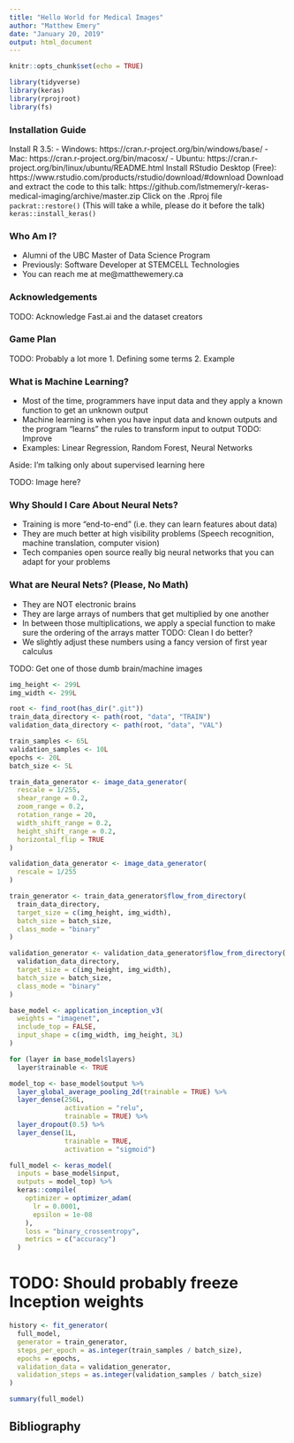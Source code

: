 ```yaml
---
title: "Hello World for Medical Images"
author: "Matthew Emery"
date: "January 20, 2019"
output: html_document
---
```


```r
knitr::opts_chunk$set(echo = TRUE)
```

```r
library(tidyverse)
library(keras)
library(rprojroot)
library(fs)
```

### Installation Guide
Install R 3.5:
 - Windows: https://cran.r-project.org/bin/windows/base/
 - Mac: https://cran.r-project.org/bin/macosx/
 - Ubuntu: https://cran.r-project.org/bin/linux/ubuntu/README.html
Install RStudio Desktop (Free): https://www.rstudio.com/products/rstudio/download/#download
Download and extract the code to this talk: https://github.com/lstmemery/r-keras-medical-imaging/archive/master.zip
Click on the .Rproj file
`packrat::restore()` (This will take a while, please do it before the talk)
`keras::install_keras()`

### Who Am I?

- Alumni of the UBC Master of Data Science Program
- Previously: Software Developer at STEMCELL Technologies
- You can reach me at me@matthewemery.ca

### Acknowledgements
TODO: Acknowledge Fast.ai and the dataset creators

### Game Plan
TODO: Probably a lot more
 1. Defining some terms
 2. Example

### What is Machine Learning?

- Most of the time, programmers have input data and they apply a known function to get an unknown output
- Machine learning is when you have input data and known outputs and the program "learns" the rules to transform input to output TODO: Improve
- Examples: Linear Regression, Random Forest, Neural Networks

Aside: I'm talking only about supervised learning here

TODO: Image here?

### Why Should I Care About Neural Nets?

- Training is more "end-to-end" (i.e. they can learn features about data)
- They are much better at high visibility problems (Speech recognition, machine translation, computer vision)
- Tech companies open source really big neural networks that you can adapt for your problems

### What are Neural Nets? (Please, No Math)

- They are NOT electronic brains
- They are large arrays of numbers that get multiplied by one another
- In between those multiplications, we apply a special function to make sure the ordering of the arrays matter TODO: Clean I do better?
- We slightly adjust these numbers using a fancy version of first year calculus

TODO: Get one of those dumb brain/machine images

```r
img_height <- 299L
img_width <- 299L
```

```r
root <- find_root(has_dir(".git"))
train_data_directory <- path(root, "data", "TRAIN")
validation_data_directory <- path(root, "data", "VAL")
```

```r
train_samples <- 65L
validation_samples <- 10L
epochs <- 20L
batch_size <- 5L
```

```r
train_data_generator <- image_data_generator(
  rescale = 1/255,
  shear_range = 0.2,
  zoom_range = 0.2,
  rotation_range = 20,
  width_shift_range = 0.2,
  height_shift_range = 0.2,
  horizontal_flip = TRUE
)
```

```r
validation_data_generator <- image_data_generator(
  rescale = 1/255
)
```

```r
train_generator <- train_data_generator$flow_from_directory(
  train_data_directory,
  target_size = c(img_height, img_width),
  batch_size = batch_size,
  class_mode = "binary"
)
```

```r
validation_generator <- validation_data_generator$flow_from_directory(
  validation_data_directory,
  target_size = c(img_height, img_width),
  batch_size = batch_size,
  class_mode = "binary"
)
```

```r
base_model <- application_inception_v3(
  weights = "imagenet",
  include_top = FALSE,
  input_shape = c(img_width, img_height, 3L)
)
```


```r
for (layer in base_model$layers)
  layer$trainable <- TRUE
```


```r
model_top <- base_model$output %>% 
  layer_global_average_pooling_2d(trainable = TRUE) %>% 
  layer_dense(256L, 
              activation = "relu",
              trainable = TRUE) %>% 
  layer_dropout(0.5) %>% 
  layer_dense(1L,
              trainable = TRUE,
              activation = "sigmoid")
```

```r
full_model <- keras_model(
  inputs = base_model$input,
  outputs = model_top) %>% 
  keras::compile(
    optimizer = optimizer_adam(
      lr = 0.0001,
      epsilon = 1e-08
    ),
    loss = "binary_crossentropy",
    metrics = c("accuracy")
  )  
```

# TODO: Should probably freeze Inception weights

```r
history <- fit_generator(
  full_model,
  generator = train_generator,
  steps_per_epoch = as.integer(train_samples / batch_size),
  epochs = epochs,
  validation_data = validation_generator,
  validation_steps = as.integer(validation_samples / batch_size)
)
```

```r
summary(full_model)
```


## Bibliography
